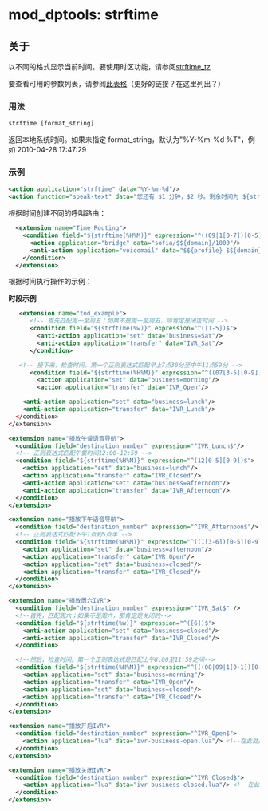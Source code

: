# mod_dptools: strftime 

## 关于

以不同的格式显示当前时间。要使用时区功能，请参阅[strftime\_tz](./6586522.mdx#about)

要查看可用的参数列表，请参阅[此表格](http://www.cplusplus.com/reference/clibrary/ctime/strftime/)（更好的链接？在这里列出？）

### 用法

```xml
strftime [format_string] 
```

返回本地系统时间。如果未指定 format_string，默认为"%Y-%m-%d %T"，例如 2010-04-28 17:47:29

### 示例

```xml
<action application="strftime" data="%Y-%m-%d"/>
<action function="speak-text" data="您还有 $1 分钟，$2 秒。剩余时间为 ${strftime(%Y-%m-%d)}"/>
```

根据时间创建不同的呼叫路由：

```xml
  <extension name="Time_Routing">
    <condition field="${strftime(%H%M)}" expression="^((09|1[0-7])[0-5][0-9]|1800)$">
      <action application="bridge" data="sofia/$${domain}/1000"/>
      <anti-action application="voicemail" data="$${profile} $${domain} 1000"/>
    </condition>
  </extension>
```

根据时间执行操作的示例：

**时段示例**

```xml
   <extension name="tod_example">
      <!-- 首先匹配周一至周五；如果不是周一至周五，则肯定是闭店时间 -->
      <condition field="${strftime(%w)}" expression="^([1-5])$">
        <anti-action application="set" data="business=Sat"/>
        <anti-action application="transfer" data="IVR_Sat"/>
      </condition>

   <!-- 接下来，检查时间。第一个正则表达式匹配早上7点30分至中午11点59分 -->
      <condition field="${strftime(%H%M)}" expression="^((07[3-5][0-9])|((08|09|1[0-1])[0-5][0-9]))$">
        <action application="set" data="business=morning"/>
        <action application="transfer" data="IVR_Open"/>
```

```xml
    <anti-action application="set" data="business=lunch"/>
    <anti-action application="transfer" data="IVR_Lunch"/>
  </condition>
</extension>

<extension name="播放午餐语音导航">
  <condition field="destination_number" expression="^IVR_Lunch$"/>
  <!-- 正则表达式匹配午餐时间12:00-12:59 -->
  <condition field="${strftime(%H%M)}" expression="^(12[0-5][0-9])$">
    <action application="set" data="business=lunch"/>
    <action application="transfer" data="IVR_Closed"/>
    <anti-action application="set" data="business=afternoon"/>
    <anti-action application="transfer" data="IVR_Afternoon"/>
  </condition>
</extension>

<extension name="播放下午语音导航">
  <condition field="destination_number" expression="^IVR_Afternoon$"/>
  <!-- 正则表达式匹配下午1点到5点半 -->
  <condition field="${strftime(%H%M)}" expression="^((1[3-6])[0-5][0-9]|17[0-2][0-9])$">
    <action application="set" data="business=afternoon"/>
    <action application="transfer" data="IVR_Open"/>
    <action application="set" data="business=closed"/>
    <action application="transfer" data="IVR_Closed"/>
  </condition>
</extension>
```

```xml
<extension name="播放周六IVR">
  <condition field="destination_number" expression="^IVR_Sat$" />
  <!--首先，匹配周六；如果不是周六，那肯定是关闭的-->
  <condition field="${strftime(%w)}" expression="^([6])$">
    <anti-action application="set" data="business=closed"/>
    <anti-action application="transfer" data="IVR_Closed"/>
  </condition>

  <!--然后，检查时间。第一个正则表达式是匹配上午8:00至11:59之间-->
  <condition field="${strftime(%H%M)}" expression="^(((08|09|1[0-1])[0-5][0-9]))$">
    <action application="set" data="business=morning"/>
    <action application="transfer" data="IVR_Open"/>
    <action application="set" data="business=closed"/>
    <action application="transfer" data="IVR_Closed"/>
  </condition>
</extension>

<extension name="播放开启IVR">
  <condition field="destination_number" expression="^IVR_Open$">
    <action application="lua" data="ivr-business-open.lua"/> <!--在此处插入您的“开启”Lua脚本-->
  </condition>
</extension>

<extension name="播放关闭IVR">
  <condition field="destination_number" expression="^IVR_Closed$">
    <action application="lua" data="ivr-business-closed.lua"/> <!--在此处插入您的“关闭”Lua脚本-->
  </condition>
</extension>
```